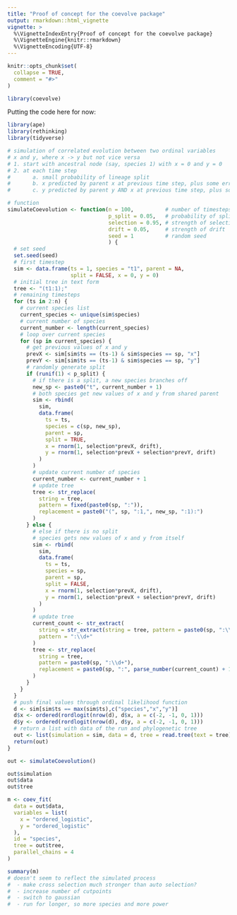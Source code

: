 ```yaml
---
title: "Proof of concept for the coevolve package"
output: rmarkdown::html_vignette
vignette: >
  %\VignetteIndexEntry{Proof of concept for the coevolve package}
  %\VignetteEngine{knitr::rmarkdown}
  %\VignetteEncoding{UTF-8}
---
```


```r
knitr::opts_chunk$set(
  collapse = TRUE,
  comment = "#>"
)
```

```r
library(coevolve)
```

Putting the code here for now:

```r
library(ape)
library(rethinking)
library(tidyverse)

# simulation of correlated evolution between two ordinal variables
# x and y, where x -> y but not vice versa
# 1. start with ancestral node (say, species 1) with x = 0 and y = 0
# 2. at each time step
#       a. small probability of lineage split
#       b. x predicted by parent x at previous time step, plus some error
#       c. y predicted by parent y AND x at previous time step, plus some error

# function
simulateCoevolution <- function(n = 100,          # number of timesteps
                                p_split = 0.05,   # probability of split
                                selection = 0.95, # strength of selection
                                drift = 0.05,     # strength of drift
                                seed = 1          # random seed
                                ) {
  # set seed
  set.seed(seed)
  # first timestep
  sim <- data.frame(ts = 1, species = "t1", parent = NA,
                    split = FALSE, x = 0, y = 0)
  # initial tree in text form
  tree <- "(t1:1);"
  # remaining timesteps
  for (ts in 2:n) {
    # current species list
    current_species <- unique(sim$species)
    # current number of species
    current_number <- length(current_species)
    # loop over current species
    for (sp in current_species) {
      # get previous values of x and y
      prevX <- sim[sim$ts == (ts-1) & sim$species == sp, "x"]
      prevY <- sim[sim$ts == (ts-1) & sim$species == sp, "y"]
      # randomly generate split
      if (runif(1) < p_split) {
        # if there is a split, a new species branches off
        new_sp <- paste0("t", current_number + 1)
        # both species get new values of x and y from shared parent
        sim <- rbind(
          sim,
          data.frame(
            ts = ts,
            species = c(sp, new_sp),
            parent = sp,
            split = TRUE,
            x = rnorm(1, selection*prevX, drift),
            y = rnorm(1, selection*prevX + selection*prevY, drift)
          )
        )
        # update current number of species
        current_number <- current_number + 1
        # update tree
        tree <- str_replace(
          string = tree,
          pattern = fixed(paste0(sp, ":")),
          replacement = paste0("(", sp, ":1,", new_sp, ":1):")
        )
      } else {
        # else if there is no split
        # species gets new values of x and y from itself
        sim <- rbind(
          sim,
          data.frame(
            ts = ts,
            species = sp,
            parent = sp,
            split = FALSE,
            x = rnorm(1, selection*prevX, drift),
            y = rnorm(1, selection*prevX + selection*prevY, drift)
          )
        )
        # update tree
        current_count <- str_extract(
          string = str_extract(string = tree, pattern = paste0(sp, ":\\d+")),
          pattern = ":\\d+"
        )
        tree <- str_replace(
          string = tree,
          pattern = paste0(sp, ":\\d+"),
          replacement = paste0(sp, ":", parse_number(current_count) + 1)
        )
      }
    }
  }
  # push final values through ordinal likelihood function
  d <- sim[sim$ts == max(sim$ts),c("species","x","y")]
  d$x <- ordered(rordlogit(nrow(d), d$x, a = c(-2, -1, 0, 1)))
  d$y <- ordered(rordlogit(nrow(d), d$y, a = c(-2, -1, 0, 1)))
  # return a list with data of the run and phylogenetic tree
  out <- list(simulation = sim, data = d, tree = read.tree(text = tree))
  return(out)
}

out <- simulateCoevolution()

out$simulation
out$data
out$tree

m <- coev_fit(
  data = out$data,
  variables = list(
    x = "ordered_logistic",
    y = "ordered_logistic"
  ),
  id = "species",
  tree = out$tree,
  parallel_chains = 4
)

summary(m)
# doesn't seem to reflect the simulated process
#  - make cross selection much stronger than auto selection?
#  - increase number of cutpoints
#  - switch to gaussian
#  - run for longer, so more species and more power
```

